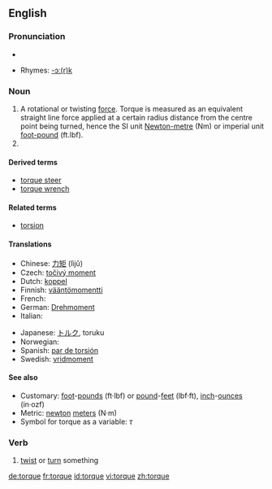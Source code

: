 {{wikipedia}}
==English==

===Pronunciation===
*{{audio|en-us-torque.ogg|Audio (US)}}

*Rhymes: [[Rhymes:English:-ɔː(r)k|-ɔː(r)k]]

===Noun===
{{en-noun|-}}

# A rotational or twisting [[force]].  Torque is measured as an equivalent straight line force applied at a certain radius distance from the centre point being turned, hence the SI unit [[Newton-metre]] (Nm) or imperial unit [[foot-pound]] (ft.lbf).
# {{alternative spelling of|torc}}

====Derived terms====
*[[torque steer]]
*[[torque wrench]]

====Related terms====
*[[torsion]]

====Translations====
{{trans-top|a rotational or twisting force}}
* Chinese: [[力矩]] (lìjǔ)
* Czech: [[točivý moment]] {{m}}
* Dutch: [[koppel]] {{n}}
* Finnish: [[vääntömomentti]]
* French: {{t+|fr|torque|m}}
* German: [[Drehmoment]] {{n}}
* Italian: {{t+|it|coppia|f}}
{{trans-mid}}
* Japanese: [[トルク]], toruku
* Norwegian: {{t-|no|dreiemoment|n}}
* Spanish: [[par de torsión]]
* Swedish: [[vridmoment]]
{{trans-bottom}}

====See also====
*Customary: [[foot]]-[[pound-force|pounds]] (ft·lbf) or [[pound-force|pound]]-[[feet]] (lbf·ft), [[inch]]-[[ounce-force|ounces]] (in·ozf)
*Metric: [[newton]] [[meter]]s (N·m)
*Symbol for torque as a variable:  ''τ''

===Verb===
{{en-verb|torqu|es}}

# [[twist]] or [[turn]] something

[[de:torque]]
[[fr:torque]]
[[id:torque]]
[[vi:torque]]
[[zh:torque]]